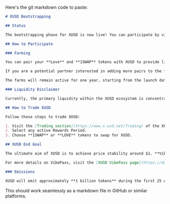 Here's the git markdown code to paste:

```markdown
# XUSD Bootstrapping

## Status

The bootstrapping phase for XUSD is now live! You can participate by visiting the [Farms section](https://www.x-usd.net/Farms) on the XUSD website.

## How to Participate

### Farming

You can pair your **Love** and **1SWAP** tokens with XUSD to provide liquidity and stake in the farms. By doing so, you'll start earning **1SWAP tokens**, which are necessary for purchasing a **VibePass**.

If you are a potential partner interested in adding more pairs to the farms, we are open to collaboration. Feel free to contact us on [Telegram](#).

The farms will remain active for one year, starting from the launch date: **September 24, 2024**.

### Liquidity Disclaimer

Currently, the primary liquidity within the XUSD ecosystem is concentrated in the **1SWAP** and **LOVE** token pairs.

## How to Trade XUSD

Follow these steps to trade XUSD:

1. Visit the [Trading section](https://www.x-usd.net/Trading) of the XUSD website.
2. Select any active Rewards Period.
3. Choose **1SWAP** or **LOVE** tokens to swap for XUSD.

## XUSD End Goal

The ultimate aim of XUSD is to achieve price stability around $1. **VibePass holders** will earn XUSD emissions, along with bonus **Good Vibes**, through the burning of XUSD on every transaction once the token stabilizes at $1.

For more details on VibePass, visit the [XUSD VibePass page](https://docs.x-usd.net/docs/VibePass/Obtain).

### Emissions

XUSD will emit approximately **1 billion tokens** during the first 25 weeks after launch. You can explore more details in the [Launch Stages section](https://docs.x-usd.net/docs/Launch/Genesis).
```

This should work seamlessly as a markdown file in GitHub or similar platforms.
